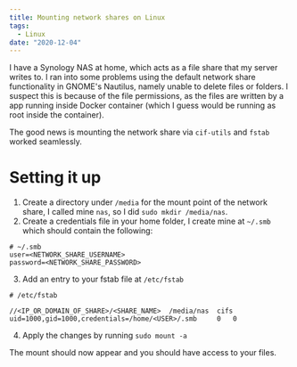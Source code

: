 ```yaml
---
title: Mounting network shares on Linux
tags:
  - Linux
date: "2020-12-04"
---
```


I have a Synology NAS at home, which acts as a file share that
my server writes to.
I ran into some problems using the default network share functionality in GNOME's Nautilus, namely unable to delete files or folders.
I suspect this is because of the file permissions, as the files are written by a app running inside Docker container (which I guess would be running as root inside the container).

The good news is mounting the network share via `cif-utils` and `fstab` worked seamlessly.

# Setting it up

1. Create a directory under `/media` for the mount point of the network share, I called mine `nas`, so I did `sudo mkdir /media/nas`.
2. Create a credentials file in your home folder, I create mine at `~/.smb` which should contain the following:

```
# ~/.smb
user=<NETWORK_SHARE_USERNAME>
password=<NETWORK_SHARE_PASSWORD>
```

3. Add an entry to your fstab file at `/etc/fstab`

```
# /etc/fstab

//<IP_OR_DOMAIN_OF_SHARE>/<SHARE_NAME>  /media/nas  cifs    uid=1000,gid=1000,credentials=/home/<USER>/.smb     0   0
```

4. Apply the changes by running `sudo mount -a`

The mount should now appear and you should have access to your files.
